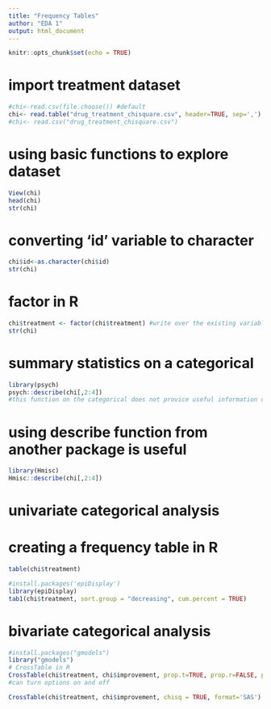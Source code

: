 ---
title: "Frequency Tables"
author: "EDA 1"
output: html_document
---
```{r setup, include=FALSE}
knitr::opts_chunk$set(echo = TRUE)
```

# import treatment dataset
```{r}
#chi<-read.csv(file.choose()) #default
chi<- read.table("drug_treatment_chisquare.csv", header=TRUE, sep=',')
#chi<- read.csv("drug_treatment_chisquare.csv")
```

# using basic functions to explore dataset
```{r}
View(chi)
head(chi)
str(chi)
```

# converting 'id' variable to character
```{r}
chi$id<-as.character(chi$id) 
str(chi)
```

# factor in R
```{r}
chi$treatment <- factor(chi$treatment) #write over the existing variable
str(chi)
```

# summary statistics on a categorical
```{r}
library(psych)
psych::describe(chi[,2:4]) 
#this function on the categorical does not provice useful information on the categorical variable
```

# using describe function from another package is useful
```{r}
library(Hmisc)
Hmisc::describe(chi[,2:4])
```

# univariate categorical analysis
# creating a frequency table in R
```{r}
table(chi$treatment)
```

```{r}
#install.packages('epiDisplay')
library(epiDisplay)
tab1(chi$treatment, sort.group = "decreasing", cum.percent = TRUE)
```

# bivariate categorical analysis
```{r}
#install.packages("gmodels")
library("gmodels")
# CrossTable in R
CrossTable(chi$treatment, chi$improvement, prop.t=TRUE, prop.r=FALSE, prop.c=FALSE)
#can turn options on and off

CrossTable(chi$treatment, chi$improvement, chisq = TRUE, format='SAS') #can also use a SPSS format
```



